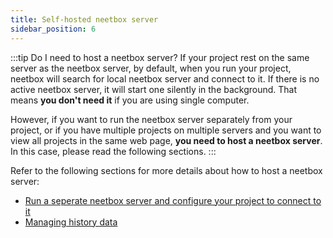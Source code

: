 ```yaml
---
title: Self-hosted neetbox server
sidebar_position: 6
---
```


:::tip Do I need to host a neetbox server?
If your project rest on the same server as the neetbox server, by default, when you run your project, neetbox will search for local neetbox server and connect to it. If there is no active neetbox server, it will start one silently in the background. That means **you don't need it** if you are using single computer.

However, if you want to run the neetbox server separately from your project, or if you have multiple projects on multiple servers and you want to view all projects in the same web page, **you need to host a neetbox server**. In this case, please read the following sections.
:::

Refer to the following sections for more details about how to host a neetbox server:
- [Run a seperate neetbox server and configure your project to connect to it](./use-seperate-neetbox-server.mdx)
- [Managing history data](./manage-history-files.mdx)

